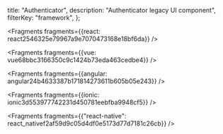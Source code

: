   title: "Authenticator",
  description: "Authenticator legacy UI component",
  filterKey: "framework",
};


<Fragments fragments={{react: react2546325e79967a9e7070473168e18bf6da}} />


<Fragments fragments={{vue: vue68bbc3166350c9c1424b73eda463cedbe4}} />


<Fragments fragments={{angular: angular24b4633387b171814273611b605b05e243}} />


<Fragments fragments={{ionic: ionic3d553977742231d450781eebfba9948cf5}} />


<Fragments
  fragments={{"react-native": react_nativef2af59d9c05d4df0e5173d77d7181c26cb}}
/>
